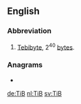 ==English==

===Abbreviation===
{{rfc-header|Abbreviation}}
{{head|en|abbreviation}}

# [[tebibyte|Tebibyte]], 2<sup>40</sup> [[byte]]s.

===Anagrams===
* {{l|en|bit}}

[[de:TiB]]
[[nl:TiB]]
[[sv:TiB]]